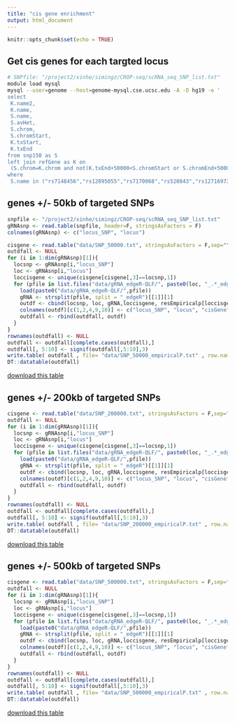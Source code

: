 ```yaml
---
title: "cis gene enrichment"
output: html_document
---
```


```r
knitr::opts_chunk$set(echo = TRUE)
```

## Get cis genes for each targted locus
```bash
# SNPfile: "/project2/xinhe/simingz/CROP-seq/scRNA_seq_SNP_list.txt"
module load mysql
mysql --user=genome --host=genome-mysql.cse.ucsc.edu -A -D hg19 -e '
select
 K.name2,
 K.name,
 S.name,
 S.avHet,
 S.chrom,
 S.chromStart,
 K.txStart,
 K.txEnd
from snp150 as S
left join refGene as K on
 (S.chrom=K.chrom and not(K.txEnd+50000<S.chromStart or S.chromEnd+50000<K.txStart))
where
 S.name in ("rs7148456","rs12895055","rs7170068","rs520843","rs12716973","rs2192932","rs17200916","rs1198588","rs324017","rs4151680","rs301791","rs324015","rs9882911","rs11633075","rs2027349","rs186132169","rs9661794","rs7936858","rs3861678","rs10933","rs6071578")' > /project2/xinhe/simingz/CROP-seq/cropseq/data/SNP_50000.txt
```

## genes +/- 50kb of targeted SNPs
```r
snpfile <- "/project2/xinhe/simingz/CROP-seq/scRNA_seq_SNP_list.txt"
gRNAsnp <- read.table(snpfile, header=F, stringsAsFactors = F)
colnames(gRNAsnp) <- c("locus_SNP", "locus")
```

```r
cisgene <- read.table("data/SNP_50000.txt", stringsAsFactors = F,sep="\t", header=T)
outdfall <- NULL
for (i in 1:dim(gRNAsnp)[1]){
  locsnp <- gRNAsnp[i,"locus_SNP"]
  loc <- gRNAsnp[i,"locus"]
  loccisgene <- unique(cisgene[cisgene[,3]==locsnp,1])
  for (pfile in list.files("data/gRNA_edgeR-QLF/", paste0(loc, "_.*_edgeR-qlf_Neg1_Empricialp.Rd"))){
    load(paste0("data/gRNA_edgeR-QLF/",pfile))
    gRNA <- strsplit(pfile, split = "_edgeR")[[1]][1]
    outdf <- cbind(locsnp, loc, gRNA,loccisgene, resEmpiricalp[loccisgene, c(1,2,4,5,9,10)])
    colnames(outdf)[c(1,2,4,9,10)] <- c("locus_SNP", "locus", "cisGene", "empiricalP", "empiricalFDR")
    outdfall <- rbind(outdfall, outdf)
  }
}
rownames(outdfall) <- NULL
outdfall <- outdfall[complete.cases(outdfall),]
outdfall[, 5:10] <- signif(outdfall[,5:10],3)
write.table( outdfall , file= "data/SNP_50000_empiricalP.txt" , row.names=F, col.names=T, sep="\t", quote = F)
DT::datatable(outdfall)
```
[download this table]("data/SNP_200000_empiricalP.txt")

## genes +/- 200kb of targeted SNPs
```r
cisgene <- read.table("data/SNP_200000.txt", stringsAsFactors = F,sep="\t", header=T)
outdfall <- NULL
for (i in 1:dim(gRNAsnp)[1]){
  locsnp <- gRNAsnp[i,"locus_SNP"]
  loc <- gRNAsnp[i,"locus"]
  loccisgene <- unique(cisgene[cisgene[,3]==locsnp,1])
  for (pfile in list.files("data/gRNA_edgeR-QLF/", paste0(loc, "_.*_edgeR-qlf_Neg1_Empricialp.Rd"))){
    load(paste0("data/gRNA_edgeR-QLF/",pfile))
    gRNA <- strsplit(pfile, split = "_edgeR")[[1]][1]
    outdf <- cbind(locsnp, loc, gRNA,loccisgene, resEmpiricalp[loccisgene, c(1,2,4,5,9,10)])
    colnames(outdf)[c(1,2,4,9,10)] <- c("locus_SNP", "locus", "cisGene", "empiricalP", "empiricalFDR")
    outdfall <- rbind(outdfall, outdf)
  }
}
rownames(outdfall) <- NULL
outdfall <- outdfall[complete.cases(outdfall),]
outdfall[, 5:10] <- signif(outdfall[,5:10],3)
write.table( outdfall , file= "data/SNP_200000_empiricalP.txt" , row.names=F, col.names=T, sep="\t", quote = F)
DT::datatable(outdfall)
```
[download this table]("data/SNP_200000_empiricalP.txt")

## genes +/- 500kb of targeted SNPs
```r
cisgene <- read.table("data/SNP_500000.txt", stringsAsFactors = F,sep="\t", header=T)
outdfall <- NULL
for (i in 1:dim(gRNAsnp)[1]){
  locsnp <- gRNAsnp[i,"locus_SNP"]
  loc <- gRNAsnp[i,"locus"]
  loccisgene <- unique(cisgene[cisgene[,3]==locsnp,1])
  for (pfile in list.files("data/gRNA_edgeR-QLF/", paste0(loc, "_.*_edgeR-qlf_Neg1_Empricialp.Rd"))){
    load(paste0("data/gRNA_edgeR-QLF/",pfile))
    gRNA <- strsplit(pfile, split = "_edgeR")[[1]][1]
    outdf <- cbind(locsnp, loc, gRNA,loccisgene, resEmpiricalp[loccisgene, c(1,2,4,5,9,10)])
    colnames(outdf)[c(1,2,4,9,10)] <- c("locus_SNP", "locus", "cisGene", "empiricalP", "empiricalFDR")
    outdfall <- rbind(outdfall, outdf)
  }
}
rownames(outdfall) <- NULL
outdfall <- outdfall[complete.cases(outdfall),]
outdfall[, 5:10] <- signif(outdfall[,5:10],3)
write.table( outdfall , file= "data/SNP_500000_empiricalP.txt" , row.names=F, col.names=T, sep="\t", quote = F)
DT::datatable(outdfall)
```
[download this table]("data/SNP_500000_empiricalP.txt")

